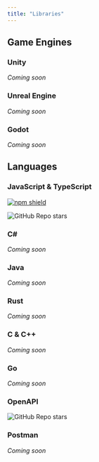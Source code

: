 ```yaml
---
title: "Libraries"
---
```


## Game Engines

### Unity

*Coming soon*

### Unreal Engine

*Coming soon*

### Godot

*Coming soon*

## Languages

### JavaScript & TypeScript

[![npm shield](https://img.shields.io/npm/v/@fern-api/rivet)](https://www.npmjs.com/package/@fern-api/rivet)

![GitHub Repo stars](https://img.shields.io/github/stars/rivet-gg/rivet-node)

### C#

*Coming soon*

### Java

*Coming soon*

### Rust

*Coming soon*

### C & C++

*Coming soon*

### Go

*Coming soon*

### OpenAPI

![GitHub Repo stars](https://img.shields.io/github/stars/rivet-gg/rivet-openapi)

### Postman

*Coming soon*

